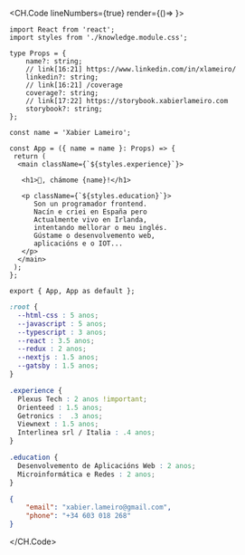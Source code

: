 <CH.Code lineNumbers={true} render={()=> <ControlButtons/>}>

```tsx index.tsx box=9[23:38]
import React from 'react';
import styles from './knowledge.module.css';

type Props = {
    name?: string;
    // link[16:21] https://www.linkedin.com/in/xlameiro/
    linkedin?: string;
    // link[16:21] /coverage
    coverage?: string;
    // link[17:22] https://storybook.xabierlameiro.com
    storybook?: string;
};

const name = 'Xabier Lameiro';

const App = ({ name = name }: Props) => {
 return (
  <main className={`${styles.experience}`}>

   <h1>👋, chámome {name}!</h1>

   <p className={`${styles.education}`}>
      Son un programador frontend.
      Nacín e criei en España pero
      Actualmente vivo en Irlanda,
      intentando mellorar o meu inglés.
      Gústame o desenvolvemento web,
      aplicacións e o IOT...
   </p>
  </main>
 );
};

export { App, App as default };
```

```css knowledge.module.css
:root {
  --html-css : 5 anos;
  --javascript : 5 anos;
  --typescript : 3 anos;
  --react : 3.5 anos;
  --redux : 2 anos;
  --nextjs : 1.5 anos;
  --gatsby : 1.5 anos;
}

.experience {
  Plexus Tech : 2 anos !important;
  Orienteed : 1.5 anos;
  Getronics :  .3 anos;
  Viewnext : 1.5 anos;
  Interlinea srl / Italia : .4 anos;
}

.education {
  Desenvolvemento de Aplicacións Web : 2 anos;
  Microinformática e Redes : 2 anos;
}
```

```json contact.json
{
    "email": "xabier.lameiro@gmail.com",
    "phone": "+34 603 018 268"
}
```

</CH.Code>
